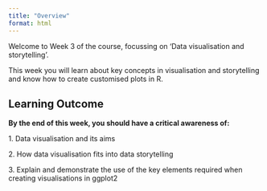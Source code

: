 ```yaml
---
title: "Overview"
format: html
---
```


Welcome to Week 3 of the course, focussing on 'Data visualisation and storytelling'.

This week you will learn about key concepts in visualisation and storytelling and know how to create customised plots in R.

## Learning Outcome

**By the end of this week, you should have a critical awareness of:**

1\. Data visualisation and its aims

2\. How data visualisation fits into data storytelling

3\. Explain and demonstrate the use of the key elements required when creating visualisations in ggplot2
